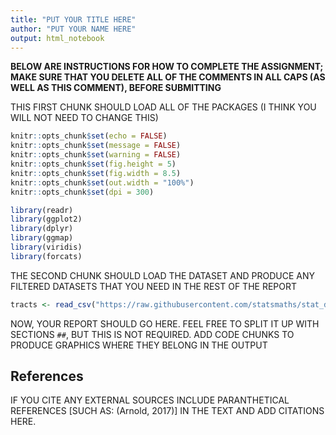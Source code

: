 ```yaml
---
title: "PUT YOUR TITLE HERE"
author: "PUT YOUR NAME HERE"
output: html_notebook
---
```


**BELOW ARE INSTRUCTIONS FOR HOW TO COMPLETE THE ASSIGNMENT;
MAKE SURE THAT YOU DELETE ALL OF THE COMMENTS IN ALL CAPS
(AS WELL AS THIS COMMENT), BEFORE SUBMITTING**

THIS FIRST CHUNK SHOULD LOAD ALL OF THE PACKAGES (I THINK
YOU WILL NOT NEED TO CHANGE THIS)

```r
knitr::opts_chunk$set(echo = FALSE)
knitr::opts_chunk$set(message = FALSE)
knitr::opts_chunk$set(warning = FALSE)
knitr::opts_chunk$set(fig.height = 5)
knitr::opts_chunk$set(fig.width = 8.5)
knitr::opts_chunk$set(out.width = "100%")
knitr::opts_chunk$set(dpi = 300)

library(readr)
library(ggplot2)
library(dplyr)
library(ggmap)
library(viridis)
library(forcats)
```

THE SECOND CHUNK SHOULD LOAD THE DATASET AND PRODUCE ANY
FILTERED DATASETS THAT YOU NEED IN THE REST OF THE REPORT

```r
tracts <- read_csv("https://raw.githubusercontent.com/statsmaths/stat_data/gh-pages/acs_tract_data_2016.csv.gz")
```

NOW, YOUR REPORT SHOULD GO HERE. FEEL FREE TO SPLIT IT UP
WITH SECTIONS `##`, BUT THIS IS NOT REQUIRED. ADD CODE CHUNKS
TO PRODUCE GRAPHICS WHERE THEY BELONG IN THE OUTPUT

## References

IF YOU CITE ANY EXTERNAL SOURCES INCLUDE PARANTHETICAL
REFERENCES [SUCH AS: (Arnold, 2017)] IN THE TEXT AND
ADD CITATIONS HERE.



